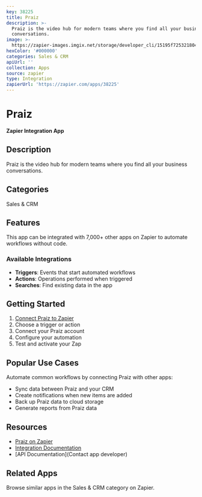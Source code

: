 ```yaml
---
key: 38225
title: Praiz
description: >-
  Praiz is the video hub for modern teams where you find all your business
  conversations.
image: >-
  https://zapier-images.imgix.net/storage/developer_cli/15195f725321804e7b8e17236ba27b70.png?auto=format%2Ccompress&ixlib=python-3.0.0&q=50
hexColor: '#000000'
categories: Sales & CRM
apiUrl: ''
collection: Apps
source: zapier
type: Integration
zapierUrl: 'https://zapier.com/apps/38225'
---
```

# Praiz

**Zapier Integration App**

## Description

Praiz is the video hub for modern teams where you find all your business conversations.

## Categories

Sales & CRM

## Features

This app can be integrated with 7,000+ other apps on Zapier to automate workflows without code.

### Available Integrations

- **Triggers**: Events that start automated workflows
- **Actions**: Operations performed when triggered
- **Searches**: Find existing data in the app

## Getting Started

1. [Connect Praiz to Zapier](https://zapier.com/apps/38225)
2. Choose a trigger or action
3. Connect your Praiz account
4. Configure your automation
5. Test and activate your Zap

## Popular Use Cases

Automate common workflows by connecting Praiz with other apps:

- Sync data between Praiz and your CRM
- Create notifications when new items are added
- Back up Praiz data to cloud storage
- Generate reports from Praiz data

## Resources

- [Praiz on Zapier](https://zapier.com/apps/38225)
- [Integration Documentation](https://zapier.com/apps/38225/integrations)
- [API Documentation](Contact app developer)

## Related Apps

Browse similar apps in the Sales & CRM category on Zapier.
